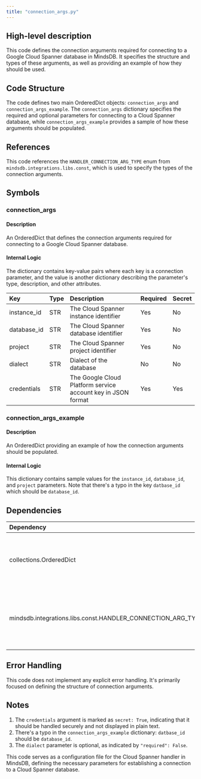 ```yaml
---
title: "connection_args.py"
---
```


## High-level description
This code defines the connection arguments required for connecting to a Google Cloud Spanner database in MindsDB. It specifies the structure and types of these arguments, as well as providing an example of how they should be used.

## Code Structure
The code defines two main OrderedDict objects: `connection_args` and `connection_args_example`. The `connection_args` dictionary specifies the required and optional parameters for connecting to a Cloud Spanner database, while `connection_args_example` provides a sample of how these arguments should be populated.

## References
This code references the `HANDLER_CONNECTION_ARG_TYPE` enum from `mindsdb.integrations.libs.const`, which is used to specify the types of the connection arguments.

## Symbols

### connection_args
#### Description
An OrderedDict that defines the connection arguments required for connecting to a Google Cloud Spanner database.

#### Internal Logic
The dictionary contains key-value pairs where each key is a connection parameter, and the value is another dictionary describing the parameter's type, description, and other attributes.

| Key | Type | Description | Required | Secret |
|:----|:-----|:------------|:---------|:-------|
| instance_id | STR | The Cloud Spanner instance identifier | Yes | No |
| database_id | STR | The Cloud Spanner database identifier | Yes | No |
| project | STR | The Cloud Spanner project identifier | Yes | No |
| dialect | STR | Dialect of the database | No | No |
| credentials | STR | The Google Cloud Platform service account key in JSON format | Yes | Yes |

### connection_args_example
#### Description
An OrderedDict providing an example of how the connection arguments should be populated.

#### Internal Logic
This dictionary contains sample values for the `instance_id`, `database_id`, and `project` parameters. Note that there's a typo in the key `datbase_id` which should be `database_id`.

## Dependencies
| Dependency | Purpose |
|:-----------|:--------|
| collections.OrderedDict | Used to create ordered dictionaries for connection arguments |
| mindsdb.integrations.libs.const.HANDLER_CONNECTION_ARG_TYPE | Imported as ARG_TYPE, used to specify the types of connection arguments |

## Error Handling
This code does not implement any explicit error handling. It's primarily focused on defining the structure of connection arguments.

## Notes
1. The `credentials` argument is marked as `secret: True`, indicating that it should be handled securely and not displayed in plain text.
2. There's a typo in the `connection_args_example` dictionary: `datbase_id` should be `database_id`.
3. The `dialect` parameter is optional, as indicated by `"required": False`.

This code serves as a configuration file for the Cloud Spanner handler in MindsDB, defining the necessary parameters for establishing a connection to a Cloud Spanner database.